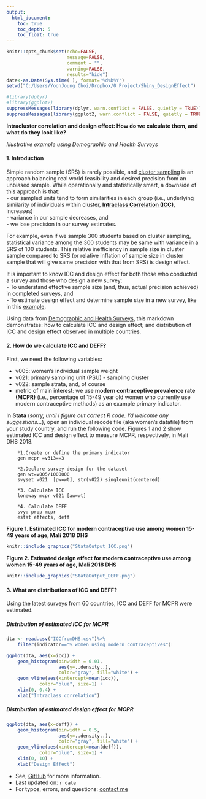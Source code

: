 ---
output:
  html_document:
    toc: true
    toc_depth: 5
    toc_float: true
---
```{r intro, echo=FALSE, results="hide"}
knitr::opts_chunk$set(echo=FALSE, 
                      message=FALSE, 
                      comment = "", 
                      warning=FALSE, 
                      results="hide") 
date<-as.Date(Sys.time(	), format='%d%b%Y')
setwd("C:/Users/YoonJoung Choi/Dropbox/0 Project/Shiny_DesignEffect")

#library(dplyr)
#library(ggplot2)
suppressMessages(library(dplyr, warn.conflict = FALSE, quietly = TRUE))
suppressMessages(library(ggplot2, warn.conflict = FALSE, quietly = TRUE))

```

__Intracluster correlation and design effect: How do we calculate them, and what do they look like?__   

_Illustrative example using Demographic and Health Surveys_

#### 1. Introduction 

Simple random sample (SRS) is rarely possible, and [cluster sampling](https://en.wikipedia.org/wiki/Cluster_sampling) is an approach balancing real world feasibility and desired precision from an unbiased sample. While operationally and statistically smart, a downside of this approach is that:  
- our sampled units tend to form similarities in each group (i.e., underlying similarity of individuals within cluster, [__Intraclass Correlation (ICC)__](https://en.wikipedia.org/wiki/Intraclass_correlation), increases)     
- variance in our sample decreases, and  
- we lose precision in our survey estimates.   

For example, even if we sample 300 students based on cluster sampling, statistical variance among the 300 students may be same with variance in a SRS of 100 students. This relative inefficiency in sample size in cluster sample compared to SRS (or relative inflation of sample size in cluster sample that will give same precision with that from SRS) is design effect. 

It is important to know ICC and design effect for both those who conducted a survey and those who design a new survey:   
- To understand effective sample size (and, thus, actual precision achieved) in completed surveys, and   
- To estimate design effect and determine sample size in a new survey, like in this [example](https://yj-choi.shinyapps.io/Shiny_DesignEffect/). 

Using data from [Demographic and Health Surveys](www.dhsprogram.com), this markdown demonstrates: how to calculate ICC and design effect; and distribution of ICC and design effect observed in multiple countries. 

#### 2. How do we calculate ICC and DEFF?  

First, we need the following variables: 

* v005: women's individual sample weight  
* v021: primary sampling unit (PSU) - sampling cluster   
* v022: sample strata, and, of course
* metric of main interest: we use __modern contraceptive prevalence rate (MCPR)__ (i.e., percentage of 15-49 year old women who currently use modern contraceptive methods) as an example primary indicator. 

In __Stata__ (_sorry, until I figure out correct R code. I'd welcome any suggestions..._), open an individual recode file (aka women's datafile) from your study country, and run the following code. Figures 1 and 2 show estimated ICC and design effect to measure MCPR, respectively, in Mali DHS 2018.  
```
    *1.Create or define the primary indicator 
    gen mcpr =v313==3
    	
    *2.Declare survey design for the dataset
    gen wt=v005/1000000
    svyset v021  [pw=wt], str(v022) singleunit(centered)
    	
    *3. Calculate ICC	
    loneway mcpr v021 [aw=wt]
    
    *4. Calculate DEFF
    svy: prop mcpr
    estat effects, deff	
```	
 
__Figure 1. Estimated ICC for modern contraceptive use among women 15-49 years of age, Mali 2018 DHS__ 
```{r StataOutput_ICC, results='asis', fig.align="left", fig.width=6, out.width = "600px"}
knitr::include_graphics("StataOutput_ICC.png")
```

__Figure 2. Estimated design effect for modern contraceptive use among women 15-49 years of age, Mali 2018 DHS__ 
```{r StataOutput_DEFF, results='asis', fig.align="left", fig.width=6, out.width = "600px"}
knitr::include_graphics("StataOutput_DEFF.png")
```

#### 3. What are distributions of ICC and DEFF?  

Using the latest surveys from 60 countries, ICC and DEFF for MCPR were estimated. 



##### Distribution of estimated ICC for MCPR
```{r distribution_ICC, results='asis'}
dta <- read.csv("ICCfromDHS.csv")%>%
    filter(indicator=="% women using modern contraceptives")

ggplot(dta, aes(x=icc)) +
    geom_histogram(binwidth = 0.01,
                   aes(y=..density..),
                   color="gray", fill="white") +
    geom_vline(aes(xintercept=mean(icc)),
            color="blue", size=1) +
    xlim(0, 0.4) + 
    xlab("Intraclass correlation")
```

##### Distribution of estimated design effect for MCPR 
```{r distribution_DEFF, results='asis'}
ggplot(dta, aes(x=deff)) +
    geom_histogram(binwidth = 0.5,
                   aes(y=..density..),
                   color="gray", fill="white") +
    geom_vline(aes(xintercept=mean(deff)),
            color="blue", size=1) +
    xlim(0, 10) + 
    xlab("Design Effect")
```

* See, [GitHub](https://github.com/yoonjoung/Shiny_DesignEffect") for more information.  
* Last updated on: `r date`  
* For typos, errors, and questions: [contact me](https://www.isquared.global/YJ")  


